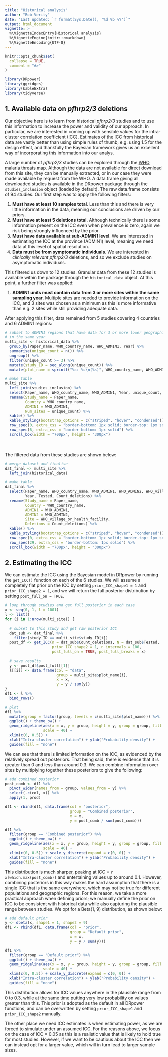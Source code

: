 ---
title: "Historical analysis"
author: "Bob Verity"
date: "Last updated: `r format(Sys.Date(), '%d %b %Y')`"
output: html_document
vignette: >
  %\VignetteIndexEntry{Historical analysis}
  %\VignetteEngine{knitr::rmarkdown}
  %\VignetteEncoding{UTF-8}
---

```{r, include = FALSE}
knitr::opts_chunk$set(
  collapse = TRUE,
  comment = "#>"
)
```
```{r, echo=FALSE, message=FALSE, warning=FALSE}
library(DRpower)
library(ggridges)
library(kableExtra)
library(tidyverse)
```

## 1. Available data on *pfhrp2/3* deletions

Our objective here is to learn from historical *pfhrp2/3* studies and to use this information to increase the power and validity of our approach. In particular, we are interested in coming up with sensible values for the intra-cluster correlation coefficient (ICC). Estimates of the ICC from historical data are vastly better than using simple rules of thumb, e.g. using 1.5 for the design effect, and thankfully the Bayesian framework gives us an excellent way of incorporating this information into our analys.

A large number of *pfhrp2/3* studies can be explored through the [WHO malaria threats map](https://apps.who.int/malaria/maps/threats/). Although the data are not available for direct download from this site, they can be manually extracted, or in our case they were made available by request from the WHO. A data.frame giving all downloaded studies is available in the DRpower package through the `studies_inclusion` object (loaded by default). The raw data.frame consists of 94 studies. Our first step was to apply the following filters:

1. **Must have at least 10 samples total**. Less than this and there is very little information in the data, meaning our conclusions are driven by our priors.
2. **Must have at least 5 deletions total**. Although technically there is some information present on the ICC even when prevalence is zero, again we risk being strongly influenced by the prior.
3. **Must have data available at sub-ADMIN1 level**. We are interested in estimating the ICC at the province (ADMIN1) level, meaning we need data at this level of spatial resolution.
4. **Data must be from symptomatic individuals**. We are interested in *clinically relevant* *pfhrp2/3* deletions, and so we exclude studies on asymptomatic individuals.

This filtered us down to 12 studies. Granular data from these 12 studies is available within the package through the `historical_data` object. At this point, a further filter was applied:

1. **ADMIN1 units must contain data from 3 or more sites within the same sampling year**. Multiple sites are needed to provide information on the ICC, and 3 sites was chosen as a minimum as this is more informative than e.g. 2 sites while still providing adequate data.

After applying this filter, data remained from 5 studies covering 4 countries and 6 ADMIN1 regions:

```{r, echo=FALSE, message=FALSE, warning=FALSE}
# subset to ADMIN1 regions that have data for 3 or more lower geographical units
# in the same year
multi_site <- historical_data %>%
  group_by(Paper_name, WHO_country_name, WHO_ADMIN1, Year) %>%
  summarise(unique_count = n()) %>%
  ungroup() %>%
  filter(unique_count >= 3) %>%
  mutate(study_ID = seq_along(unique_count)) %>%
  mutate(plot_name = sprintf("%s: %s\n(%s)", WHO_country_name, WHO_ADMIN1, Paper_name))

# make table
multi_site %>%
  left_join(studies_inclusion) %>%
  select(Paper_name, WHO_country_name, WHO_ADMIN1, Year, unique_count, Paper_link) %>%
  rename(Study_name = Paper_name,
         Country = WHO_country_name,
         ADMIN1 = WHO_ADMIN1,
         Num_sites = unique_count) %>%
  kable() %>%
  kable_styling(bootstrap_options = c("striped", "hover", "condensed")) %>%
  row_spec(0, extra_css = "border-bottom: 1px solid; border-top: 1px solid") %>%
  row_spec(6, extra_css = "border-bottom: 1px solid") %>%
  scroll_box(width = "700px", height = "300px")

```

<br>
<br>
The filtered data from these studies are shown below:

```{r, echo=FALSE, message=FALSE, warning=FALSE}
# merge dataset and finalise
dat_final <- multi_site %>%
  left_join(historical_data)

# make table
dat_final %>%
  select(Paper_name, WHO_country_name, WHO_ADMIN1, WHO_ADMIN2, WHO_village_or_health_facility,
         Year, Tested, Count_deletions) %>%
  rename(Study_name = Paper_name,
         Country = WHO_country_name,
         ADMIN1 = WHO_ADMIN1,
         ADMIN2 = WHO_ADMIN2,
         Site = WHO_village_or_health_facility,
         Deletions = Count_deletions) %>%
  kable() %>%
  kable_styling(bootstrap_options = c("striped", "hover", "condensed")) %>%
  row_spec(0, extra_css = "border-bottom: 1px solid; border-top: 1px solid") %>%
  row_spec(29, extra_css = "border-bottom: 1px solid") %>%
  scroll_box(width = "700px", height = "300px")
```

## 2. Estimating the ICC

We can estimate the ICC using the Bayesian model in DRpower by running the `get_ICC()` function on each of the 6 studies. We will assume a completely flat prior on the ICC by setting `prior_ICC_shape1 = 1` and `prior_ICC_shape2 = 1`, and we will return the full posterior distribution by setting `post_full_on = TRUE`.

```{r, echo=FALSE, message=FALSE, warning=FALSE}
# loop through studies and get full posterior in each case
x <- seq(0, 1, l = 1001)
l <- list()
for (i in 1:nrow(multi_site)) {
  
  # subset to this study and get raw posterior ICC
  dat_sub <- dat_final %>%
    filter(study_ID == multi_site$study_ID[i])
  post_df <- get_ICC(n = dat_sub$Count_deletions, N = dat_sub$Tested,
                     prior_ICC_shape2 = 1, n_intervals = 100,
                     post_full_on = TRUE, post_full_breaks = x)
  
  # save results
  y <- post_df$post_full[[1]]
  l[[i]] <- data.frame(col = "data",
                       group = multi_site$plot_name[i],
                       x = x,
                       y = y / sum(y))
}
df1 <- l %>%
  bind_rows()

# plot
df1 %>%
  mutate(group = factor(group, levels = c(multi_site$plot_name))) %>%
  ggplot() + theme_bw() +
  geom_ridgeline(aes(x = x, y = group, height = y, group = group, fill = col),
                 scale = 40) +
  xlim(c(0, 0.5)) +
  xlab("Intra-cluster correlation") + ylab("Probability density") +
  guides(fill = "none")
```

We can see that there is limited information on the ICC, as evidenced by the relatively spread out posteriors. That being said, there is evidence that it is greater than 0 and less than around 0.3. We can combine information over sites by multiplying together these posteriors to give the following:

```{r, echo=FALSE, message=FALSE, warning=FALSE, fig.height=2.5, fig.width=5}
# add combined posterior
post_comb <- df1 %>%
  pivot_wider(names_from = group, values_from = y) %>%
  select(-c(col, x)) %>%
  apply(1, prod)

df1 <- rbind(df1, data.frame(col = "posterior",
                             group = "Combined posterior",
                             x = x,
                             y = post_comb / sum(post_comb)))

df1 %>%
  filter(group == "Combined posterior") %>%
  ggplot() + theme_bw() +
  geom_ridgeline(aes(x = x, y = group, height = y, group = group, fill = col),
                 scale = 40) +
  xlim(c(0, 0.5)) + scale_y_discrete(expand = c(0, 0)) +
  xlab("Intra-cluster correlation") + ylab("Probability density") +
  guides(fill = "none")
```

This distribution is much sharper, peaking at ICC = `r x[which.max(post_comb)]` and entertaining values up to around 0.1. However, combining posteriors in this way makes the hard assumption that there is a single ICC that is the same everywhere, which may not be true for different populations and geographic regions. For this reason, we take a more practical approach when defining priors; we manually define the prior on ICC to be consistent with historical data while also capturing the plausible range between studies. We opt for a Beta(1, 9) distribution, as shown below:

```{r, echo=FALSE, message=FALSE, warning=FALSE, fig.height=2.5, fig.width=5}
# add default prior
y <- dbeta(x, shape1 = 1, shape2 = 9)
df1 <- rbind(df1, data.frame(col = "prior",
                             group = "Default prior",
                             x = x,
                             y = y / sum(y)))

df1 %>%
  filter(group == "Default prior") %>%
  ggplot() + theme_bw() +
  geom_ridgeline(aes(x = x, y = group, height = y, group = group, fill = col),
                 scale = 40) +
  xlim(c(0, 0.5)) + scale_y_discrete(expand = c(0, 0)) +
  xlab("Intra-cluster correlation") + ylab("Probability density") +
  guides(fill = "none")
```

This distribution allows for ICC values anywhere in the plausible range from 0 to 0.3, while at the same time putting very low probability on values greater than this. This prior is adopted as the default in all DRpower functions, and can be overwritten by setting  `prior_ICC_shape1` and `prior_ICC_shape2` manually.

The other place we need ICC estimates is when estimating power, as we are forced to simulate under an assumed ICC. For the reasons above, we focus on the case of ICC = 0.05 as this is a realistic value that is likely to hold true for most studies. However, if we want to be cautious about the ICC then we can instead opt for a larger value, which will in turn lead to larger sample sizes.


